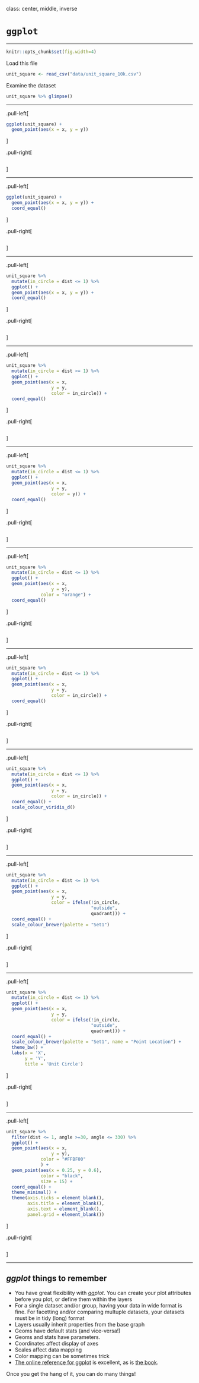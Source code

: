 
class: center, middle, inverse

# `ggplot`

---

```r
knitr::opts_chunk$set(fig.width=4)
```

Load this file

```r
unit_square <- read_csv("data/unit_square_10k.csv")
```

Examine the dataset

```r
unit_square %>% glimpse()
```

---

.pull-left[
```r
ggplot(unit_square) +
  geom_point(aes(x = x, y = y))
```
]


.pull-right[
```r
```
]

---

.pull-left[
```r
ggplot(unit_square) +
  geom_point(aes(x = x, y = y)) +
  coord_equal()
```
]


.pull-right[
```r
```
]


---

.pull-left[
```r
unit_square %>% 
  mutate(in_circle = dist <= 1) %>% 
  ggplot() +
  geom_point(aes(x = x, y = y)) +
  coord_equal()
```
]


.pull-right[
```r
```
]


---

.pull-left[
```r
unit_square %>% 
  mutate(in_circle = dist <= 1) %>% 
  ggplot() +
  geom_point(aes(x = x, 
                 y = y,
                 color = in_circle)) +
  coord_equal()
```
]


.pull-right[
```r
```
]

---

.pull-left[
```r
unit_square %>% 
  mutate(in_circle = dist <= 1) %>% 
  ggplot() +
  geom_point(aes(x = x, 
                 y = y,
                 color = y)) +
  coord_equal()
```
]



.pull-right[
```r
```
]


---

.pull-left[
```r
unit_square %>% 
  mutate(in_circle = dist <= 1) %>% 
  ggplot() +
  geom_point(aes(x = x, 
                 y = y),
             color = "orange") +
  coord_equal()
```
]


.pull-right[
```r
```
]


---

.pull-left[
```r
unit_square %>% 
  mutate(in_circle = dist <= 1) %>% 
  ggplot() +
  geom_point(aes(x = x, 
                 y = y,
                 color = in_circle)) +
  coord_equal()
```
]


.pull-right[
```r
```
]


---

.pull-left[
```r
unit_square %>% 
  mutate(in_circle = dist <= 1) %>% 
  ggplot() +
  geom_point(aes(x = x, 
                 y = y,
                 color = in_circle)) +
  coord_equal() +
  scale_colour_viridis_d()
```
]


.pull-right[
```r
```
]


---

.pull-left[
```r
unit_square %>% 
  mutate(in_circle = dist <= 1) %>% 
  ggplot() +
  geom_point(aes(x = x, 
                 y = y,
                 color = ifelse(!in_circle,
                                "outside", 
                                quadrant))) +
  coord_equal() +
  scale_colour_brewer(palette = "Set1")
```
]


.pull-right[
```r
```
]


---

.pull-left[
```r
unit_square %>% 
  mutate(in_circle = dist <= 1) %>% 
  ggplot() +
  geom_point(aes(x = x, 
                 y = y,
                 color = ifelse(!in_circle, 
                                "outside",
                                quadrant))) +
  coord_equal() +
  scale_colour_brewer(palette = "Set1", name = "Point Location") +
  theme_bw() +
  labs(x = 'X', 
       y = 'Y',
       title = 'Unit Circle')
```
]


.pull-right[
```r
```
]


---

.pull-left[
```r
unit_square %>% 
  filter(dist <= 1, angle >=30, angle <= 330) %>% 
  ggplot() +
  geom_point(aes(x = x, 
                 y = y),
             color = "#FFBF00"
             ) +
  geom_point(aes(x = 0.25, y = 0.6),
             color = "black",
             size = 15) +
  coord_equal() +
  theme_minimal() +
  theme(axis.ticks = element_blank(),
        axis.title = element_blank(),
        axis.text = element_blank(),
        panel.grid = element_blank())
```
]


.pull-right[
```r
```
]

---

## _ggplot_ things to remember

* You have great flexibility with _ggplot_. You can create your plot attributes before you plot, or define them within the layers
* For a single dataset and/or group, having your data in wide format is fine. For facetting and/or comparing multuple datasets, your datasets must be in tidy (long) format
* Layers usually inherit properties from the base graph
* Geoms have default stats (and vice-versa!)
* Geoms and stats have parameters.
* Coordinates affect display of axes
* Scales affect data mapping
* Color mapping can be sometimes trick
* [The online reference for ggplot](https://ggplot2.tidyverse.org/index.html) is excellent, as is [the book](https://ggplot2-book.org/).

Once you get the hang of it, you can do many things!


